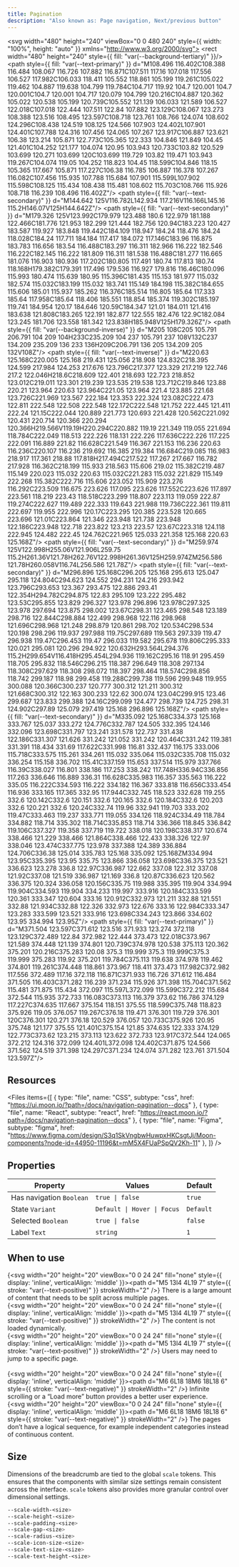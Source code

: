 ```yaml
---
title: Pagination
description: "Also known as: Page navigation, Next/previous button"
---
```


<svg width="480" height="240" viewBox="0 0 480 240" style={{ width: "100%", height: "auto" }} xmlns="http://www.w3.org/2000/svg">
<rect width="480" height="240" style={{ fill: "var(--background-tertiary)" }}/>
<path style={{ fill: "var(--text-primary)" }} d="M108.496 116.402C108.388 116.484 108.067 116.726 107.882 116.871C107.511 117.16 107.018 117.556 106.527 117.982C106.033 118.411 105.552 118.861 105.199 119.261C105.022 119.462 104.887 119.638 104.799 119.784C104.717 119.92 104.7 120.001 104.7 120.001C104.7 120.001 104.717 120.079 104.799 120.216C104.887 120.362 105.022 120.538 105.199 120.739C105.552 121.139 106.033 121.589 106.527 122.018C107.018 122.444 107.511 122.84 107.882 123.129C108.067 123.273 108.388 123.516 108.495 123.597C108.718 123.761 108.766 124.074 108.602 124.296C108.438 124.519 108.125 124.566 107.903 124.402L107.901 124.401C107.788 124.316 107.456 124.065 107.267 123.917C106.887 123.621 106.38 123.214 105.871 122.773C105.365 122.333 104.846 121.849 104.45 121.401C104.252 121.177 104.074 120.95 103.943 120.733C103.82 120.529 103.699 120.271 103.699 120C103.699 119.729 103.82 119.471 103.943 119.267C104.074 119.05 104.252 118.823 104.45 118.599C104.846 118.15 105.365 117.667 105.871 117.227C106.38 116.785 106.887 116.378 107.267 116.082C107.456 115.935 107.788 115.684 107.901 115.599L107.902 115.598C108.125 115.434 108.438 115.481 108.602 115.703C108.766 115.926 108.718 116.239 108.496 116.402Z"/>
<path style={{ fill: "var(--text-secondary)" }} d="M144.642 125V116.782L142.934 117.216V116.166L145.16 115.2H146.07V125H144.642Z"/>
<path style={{ fill: "var(--text-secondary)" }} d="M179.326 125V123.992C179.979 123.488 180.6 122.979 181.188 122.466C181.776 121.953 182.299 121.444 182.756 120.94C183.223 120.427 183.587 119.927 183.848 119.442C184.109 118.947 184.24 118.476 184.24 118.028C184.24 117.711 184.184 117.417 184.072 117.146C183.96 116.875 183.783 116.656 183.54 116.488C183.297 116.311 182.966 116.222 182.546 116.222C182.145 116.222 181.809 116.311 181.538 116.488C181.277 116.665 181.076 116.903 180.936 117.202C180.805 117.491 180.74 117.813 180.74 118.168H179.382C179.391 117.496 179.536 116.927 179.816 116.46C180.096 115.993 180.474 115.639 180.95 115.396C181.435 115.153 181.977 115.032 182.574 115.032C183.199 115.032 183.741 115.149 184.198 115.382C184.655 115.606 185.01 115.937 185.262 116.376C185.514 116.805 185.64 117.333 185.64 117.958C185.64 118.406 185.551 118.854 185.374 119.302C185.197 119.741 184.954 120.17 184.646 120.59C184.347 121.01 184.011 121.416 183.638 121.808C183.265 122.191 182.877 122.555 182.476 122.9C182.084 123.245 181.706 123.558 181.342 123.838H185.948V125H179.326Z"/>
<path style={{ fill: "var(--background-inverse)" }} d="M205 108C205 105.791 206.791 104 209 104H233C235.209 104 237 105.791 237 108V132C237 134.209 235.209 136 233 136H209C206.791 136 205 134.209 205 132V108Z"/>
<path style={{ fill: "var(--text-inverse)" }} d="M220.63 125.168C220.005 125.168 219.431 125.056 218.908 124.832C218.395 124.599 217.984 124.253 217.676 123.796C217.377 123.329 217.219 122.746 217.2 122.046H218.6C218.609 122.401 218.693 122.723 218.852 123.012C219.011 123.301 219.239 123.535 219.538 123.712C219.846 123.88 220.21 123.964 220.63 123.964C221.05 123.964 221.4 123.885 221.68 123.726C221.969 123.567 222.184 123.353 222.324 123.082C222.473 122.811 222.548 122.508 222.548 122.172C222.548 121.752 222.445 121.411 222.24 121.15C222.044 120.889 221.773 120.693 221.428 120.562C221.092 120.431 220.714 120.366 220.294 120.366H219.566V119.19H220.294C220.882 119.19 221.349 119.055 221.694 118.784C222.049 118.513 222.226 118.131 222.226 117.636C222.226 117.225 222.091 116.889 221.82 116.628C221.549 116.367 221.153 116.236 220.63 116.236C220.107 116.236 219.692 116.385 219.384 116.684C219.085 116.983 218.917 117.361 218.88 117.818H217.494C217.522 117.267 217.667 116.782 217.928 116.362C218.199 115.933 218.563 115.606 219.02 115.382C219.487 115.149 220.023 115.032 220.63 115.032C221.283 115.032 221.829 115.149 222.268 115.382C222.716 115.606 223.052 115.909 223.276 116.292C223.509 116.675 223.626 117.095 223.626 117.552C223.626 117.897 223.561 118.219 223.43 118.518C223.299 118.807 223.113 119.059 222.87 119.274C222.627 119.489 222.333 119.643 221.988 119.736C222.361 119.811 222.697 119.955 222.996 120.17C223.295 120.385 223.528 120.665 223.696 121.01C223.864 121.346 223.948 121.738 223.948 122.186C223.948 122.718 223.822 123.213 223.57 123.67C223.318 124.118 222.945 124.482 222.45 124.762C221.965 125.033 221.358 125.168 220.63 125.168Z"/>
<path style={{ fill: "var(--text-secondary)" }} d="M259.974 125V122.998H255.06V121.906L259.75 115.2H261.36V121.78H262.76V122.998H261.36V125H259.974ZM256.586 121.78H260.058V116.74L256.586 121.78Z"/>
<path style={{ fill: "var(--text-secondary)" }} d="M296.896 125.168C296.205 125.168 295.613 125.047 295.118 124.804C294.623 124.552 294.231 124.216 293.942 123.796C293.653 123.367 293.475 122.886 293.41 122.354H294.782C294.875 122.83 295.109 123.222 295.482 123.53C295.855 123.829 296.327 123.978 296.896 123.978C297.325 123.978 297.694 123.875 298.002 123.67C298.31 123.465 298.548 123.189 298.716 122.844C298.884 122.499 298.968 122.116 298.968 121.696C298.968 121.248 298.879 120.861 298.702 120.534C298.534 120.198 298.296 119.937 297.988 119.75C297.689 119.563 297.339 119.47 296.938 119.47C296.453 119.47 296.033 119.582 295.678 119.806C295.333 120.021 295.081 120.296 294.922 120.632H293.564L294.376 115.2H299.654V116.418H295.454L294.936 119.162C295.16 118.91 295.459 118.705 295.832 118.546C296.215 118.387 296.649 118.308 297.134 118.308C297.629 118.308 298.072 118.397 298.464 118.574C298.856 118.742 299.187 118.98 299.458 119.288C299.738 119.596 299.948 119.955 300.088 120.366C300.237 120.777 300.312 121.211 300.312 121.668C300.312 122.163 300.233 122.62 300.074 123.04C299.915 123.46 299.687 123.833 299.388 124.16C299.099 124.477 298.739 124.725 298.31 124.902C297.89 125.079 297.419 125.168 296.896 125.168Z"/>
<path style={{ fill: "var(--text-secondary)" }} d="M335.092 125.168C334.373 125.168 333.767 125.037 333.272 124.776C332.787 124.505 332.395 124.146 332.096 123.698C331.797 123.241 331.578 122.737 331.438 122.186C331.307 121.626 331.242 121.052 331.242 120.464C331.242 119.381 331.391 118.434 331.69 117.622C331.998 116.81 332.437 116.175 333.006 115.718C333.575 115.261 334.261 115.032 335.064 115.032C335.708 115.032 336.254 115.158 336.702 115.41C337.159 115.653 337.514 115.979 337.766 116.39C338.027 116.801 338.186 117.253 338.242 117.748H336.94C336.856 117.263 336.646 116.889 336.31 116.628C335.983 116.357 335.563 116.222 335.05 116.222C334.593 116.222 334.182 116.367 333.818 116.656C333.454 116.936 333.165 117.365 332.95 117.944C332.745 118.523 332.628 119.255 332.6 120.142C332.6 120.151 332.6 120.165 332.6 120.184C332.6 120.203 332.6 120.221 332.6 120.24C332.74 119.96 332.941 119.703 333.202 119.47C333.463 119.237 333.771 119.055 334.126 118.924C334.49 118.784 334.882 118.714 335.302 118.714C335.853 118.714 336.366 118.845 336.842 119.106C337.327 119.358 337.719 119.722 338.018 120.198C338.317 120.674 338.466 121.229 338.466 121.864C338.466 122.433 338.326 122.97 338.046 123.474C337.775 123.978 337.388 124.389 336.884 124.706C336.38 125.014 335.783 125.168 335.092 125.168ZM334.994 123.95C335.395 123.95 335.75 123.866 336.058 123.698C336.375 123.521 336.623 123.278 336.8 122.97C336.987 122.662 337.08 122.312 337.08 121.92C337.08 121.519 336.987 121.169 336.8 120.87C336.623 120.562 336.375 120.324 336.058 120.156C335.75 119.988 335.395 119.904 334.994 119.904C334.593 119.904 334.233 119.997 333.916 120.184C333.599 120.361 333.347 120.604 333.16 120.912C332.973 121.211 332.88 121.551 332.88 121.934C332.88 122.326 332.973 122.676 333.16 122.984C333.347 123.283 333.599 123.521 333.916 123.698C334.243 123.866 334.602 123.95 334.994 123.95Z"/>
<path style={{ fill: "var(--text-primary)" }} d="M371.504 123.597C371.612 123.516 371.933 123.274 372.118 123.129C372.489 122.84 372.982 122.444 373.473 122.018C373.967 121.589 374.448 121.139 374.801 120.739C374.978 120.538 375.113 120.362 375.201 120.216C375.283 120.08 375.3 119.999 375.3 119.999C375.3 119.999 375.283 119.92 375.201 119.784C375.113 119.638 374.978 119.462 374.801 119.261C374.448 118.861 373.967 118.411 373.473 117.982C372.982 117.556 372.489 117.16 372.118 116.871C371.933 116.726 371.612 116.484 371.505 116.403C371.282 116.239 371.234 115.926 371.398 115.704C371.562 115.481 371.875 115.434 372.097 115.597L372.099 115.599C372.212 115.684 372.544 115.935 372.733 116.083C373.113 116.379 373.62 116.786 374.129 117.227C374.635 117.667 375.154 118.151 375.55 118.599C375.748 118.823 375.926 119.05 376.057 119.267C376.18 119.471 376.301 119.729 376.301 120C376.301 120.271 376.18 120.529 376.057 120.733C375.926 120.95 375.748 121.177 375.55 121.401C375.154 121.85 374.635 122.333 374.129 122.773C373.62 123.215 373.113 123.622 372.733 123.917C372.544 124.065 372.212 124.316 372.099 124.401L372.098 124.402C371.875 124.566 371.562 124.519 371.398 124.297C371.234 124.074 371.282 123.761 371.504 123.597Z"/>
</svg>

## Resources

<Files
  items={[
    {
      type: "file",
      name: "CSS",
      subtype: "css",
      href: "https://ui.moon.io/?path=/docs/navigation-pagination--docs"
    },
    {
      type: "file",
      name: "React",
      subtype: "react",
      href: "https://react.moon.io/?path=/docs/navigation-pagination--docs"
    },
    {
      type: "file",
      name: "Figma",
      subtype: "figma",
      href: "https://www.figma.com/design/S3q1SkVngbwHuwpxHKCsgtJj/Moon-components?node-id=44950-11196&t=mM5X4FUaPSpQV2Kh-11"
    },
  ]}
/>

## Properties

| **Property**                        | **Values**                                   | **Default**
|-----------------------------------  |----------------------------------------------| -----------------------------------------------
| Has navigation `Boolean`            | `true \| false`                              | `true`
| State `Variant`                     | `Default \| Hover \| Focus`                  | `Default`
| Selected `Boolean`                  | `true \| false`                              | `false`
| Label `Text`                        | `string`                                     | `1`

## When to use

{<svg width="20" height="20" viewBox="0 0 24 24" fill="none" style={{ display: 'inline', verticalAlign: 'middle' }}><path d="M5 13l4 4L19 7" style={{ stroke: "var(--text-positive)" }} strokeWidth="2" /></svg>} There is a large amount of content that needs to be split across multiple pages. <br/>
{<svg width="20" height="20" viewBox="0 0 24 24" fill="none" style={{ display: 'inline', verticalAlign: 'middle' }}><path d="M5 13l4 4L19 7" style={{ stroke: "var(--text-positive)" }} strokeWidth="2" /></svg>} The content is not loaded dynamically. <br/>
{<svg width="20" height="20" viewBox="0 0 24 24" fill="none" style={{ display: 'inline', verticalAlign: 'middle' }}><path d="M5 13l4 4L19 7" style={{ stroke: "var(--text-positive)" }} strokeWidth="2" /></svg>} Users may need to jump to a specific page. <br/><br/>
{<svg width="20" height="20" viewBox="0 0 24 24" fill="none" style={{ display: 'inline', verticalAlign: 'middle' }}><path d="M6 6L18 18M6 18L18 6" style={{ stroke: "var(--text-negative)" }} strokeWidth="2" /></svg>} Infinite scrolling or a “Load more” button provides a better user experience. <br/>
{<svg width="20" height="20" viewBox="0 0 24 24" fill="none" style={{ display: 'inline', verticalAlign: 'middle' }}><path d="M6 6L18 18M6 18L18 6" style={{ stroke: "var(--text-negative)" }} strokeWidth="2" /></svg>} The pages don’t have a logical sequence, for example independent categories instead of continuous content. <br/>

## Size

Dimensions of the breadcrumb are tied to the global `scale` tokens. This ensures that the components with similar size settings remain consistent across the interface. `scale` tokens also provides more granular control over dimensional settings.

```css:scale.css showLineNumbers
--scale-width-<size>
--scale-height-<size>
--scale-padding-<size>
--scale-gap-<size>
--scale-radius-<size>
--scale-icon-size-<size>
--scale-text-size-<size>
--scale-text-height-<size>
```
